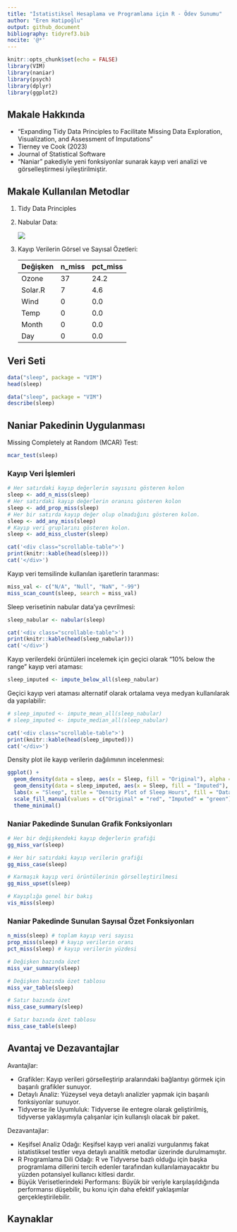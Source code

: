 ---
title: "İstatistiksel Hesaplama ve Programlama için R - Ödev Sunumu"
author: "Eren Hatipoğlu"
output: github_document
bibliography: tidyref3.bib
nocite: '@*'
---

```{r setup, include=FALSE}
knitr::opts_chunk$set(echo = FALSE)
library(VIM)
library(naniar)
library(psych)
library(dplyr)
library(ggplot2)
```

## Makale Hakkında

-   "Expanding Tidy Data Principles to Facilitate Missing Data Exploration, Visualization, and Assessment of Imputations"
-   Tierney ve Cook (2023)
-   Journal of Statistical Software
-   "Naniar" pakediyle yeni fonksiyonlar sunarak kayıp veri analizi ve görselleştirmesi iyileştirilmiştir.

## Makale Kullanılan Metodlar

1)  Tidy Data Principles

2)  Nabular Data:

    ![](görseller/nabulardata.JPG)
    
3)  Kayıp Verilerin Görsel ve Sayısal Özetleri:

    | Değişken | n_miss | pct_miss |
    |----------|--------|----------|
    | Ozone    | 37     | 24.2     |
    | Solar.R  | 7      | 4.6      |
    | Wind     | 0      | 0.0      |
    | Temp     | 0      | 0.0      |
    | Month    | 0      | 0.0      |
    | Day      | 0      | 0.0      |

## Veri Seti

```{r sleep-dataset, echo = TRUE}
data("sleep", package = "VIM")
head(sleep)
```
```{r sleep-dataset01, echo = TRUE}
data("sleep", package = "VIM")
describe(sleep)
```
## Naniar Pakedinin Uygulanması

Missing Completely at Random (MCAR) Test:
```{r sleep-dataset1, echo = TRUE}
mcar_test(sleep)
```

### Kayıp Veri İşlemleri

```{r sleep-dataset2, echo = TRUE}
# Her satırdaki kayıp değerlerin sayısını gösteren kolon
sleep <- add_n_miss(sleep)
# Her satırdaki kayıp değerlerin oranını gösteren kolon
sleep <- add_prop_miss(sleep)
# Her bir satırda kayıp değer olup olmadığını gösteren kolon.
sleep <- add_any_miss(sleep)
# Kayıp veri gruplarını gösteren kolon.
sleep <- add_miss_cluster(sleep)
```
```{r sleep-dataset3, echo=FALSE, results='asis'}
cat('<div class="scrollable-table">')
print(knitr::kable(head(sleep)))
cat('</div>')
```


Kayıp veri temsilinde kullanılan işaretlerin taranması:
```{r sleep-dataset4, echo = TRUE}
miss_val <- c("N/A", "Null", "NaN", "-99")
miss_scan_count(sleep, search = miss_val)
```


Sleep verisetinin nabular data'ya çevrilmesi:
```{r sleep-dataset5, echo = TRUE}
sleep_nabular <- nabular(sleep)
```
```{r sleep-dataset6, echo=FALSE, results='asis'}
cat('<div class="scrollable-table">')
print(knitr::kable(head(sleep_nabular)))
cat('</div>')
```


Kayıp verilerdeki örüntüleri incelemek için geçici olarak "10% below the range" kayıp veri ataması:
```{r sleep-dataset7, echo = TRUE, warning=FALSE}
sleep_imputed <- impute_below_all(sleep_nabular)
```


Geçici kayıp veri ataması alternatif olarak ortalama veya medyan kullanılarak da yapılabilir:
```{r sleep-dataset8, echo = TRUE}
# sleep_imputed <- impute_mean_all(sleep_nabular)
# sleep_imputed <- impute_median_all(sleep_nabular)
```
```{r sleep-dataset9, echo=FALSE, results='asis'}
cat('<div class="scrollable-table">')
print(knitr::kable(head(sleep_imputed)))
cat('</div>')
```


Density plot ile kayıp verilerin dağılımının incelenmesi:
```{r sleep-dataset10, echo = TRUE, warning=FALSE}
ggplot() +
  geom_density(data = sleep, aes(x = Sleep, fill = "Original"), alpha = 0.5, na.rm = TRUE) +
  geom_density(data = sleep_imputed, aes(x = Sleep, fill = "Imputed"), alpha = 0.5) +
  labs(x = "Sleep", title = "Density Plot of Sleep Hours", fill = "Data Type") +
  scale_fill_manual(values = c("Original" = "red", "Imputed" = "green")) +
  theme_minimal()
```

### Naniar Pakedinde Sunulan Grafik Fonksiyonları

```{r sleep-dataset11, echo = TRUE, warning=FALSE}
# Her bir değişkendeki kayıp değerlerin grafiği
gg_miss_var(sleep)

# Her bir satırdaki kayıp verilerin grafiği
gg_miss_case(sleep)

# Karmaşık kayıp veri örüntülerinin görselleştirilmesi
gg_miss_upset(sleep)

# Kayıplığa genel bir bakış
vis_miss(sleep)
```

### Naniar Pakedinde Sunulan Sayısal Özet Fonksiyonları

```{r sleep-dataset12, echo = TRUE, warning=FALSE}
n_miss(sleep) # toplam kayıp veri sayısı
prop_miss(sleep) # kayıp verilerin oranı
pct_miss(sleep) # kayıp verilerin yüzdesi
```

```{r sleep-dataset13, echo = TRUE, warning=FALSE}
# Değişken bazında özet
miss_var_summary(sleep)

# Değişken bazında özet tablosu
miss_var_table(sleep)

# Satır bazında özet
miss_case_summary(sleep)

# Satır bazında özet tablosu
miss_case_table(sleep)
```

## Avantaj ve Dezavantajlar

Avantajlar:

-   Grafikler: Kayıp verileri görselleştirip aralarındaki bağlantıyı görmek için başarılı grafikler sunuyor.
-   Detaylı Analiz: Yüzeysel veya detaylı analizler yapmak için başarılı fonksiyonlar sunuyor.
-   Tidyverse ile Uyumluluk: Tidyverse ile entegre olarak geliştirilmiş, tidyverse yaklaşımıyla çalışanlar için kullanışlı olacak bir paket.

Dezavantajlar:

-   Keşifsel Analiz Odağı: Keşifsel kayıp veri analizi vurgulanmış fakat istatistiksel testler veya detaylı analitik metodlar üzerinde durulmamıştır.
-   R Programlama Dili Odağı: R ve Tidyverse bazlı olduğu için başka programlama dillerini tercih edenler tarafından kullanılamayacaktır bu yüzden potansiyel kullanıcı kitlesi dardır.
-   Büyük Verisetlerindeki Performans: Büyük bir veriyle karşılaşıldığında performansı düşebilir, bu konu için daha efektif yaklaşımlar gerçekleştirilebilir.

## Kaynaklar


